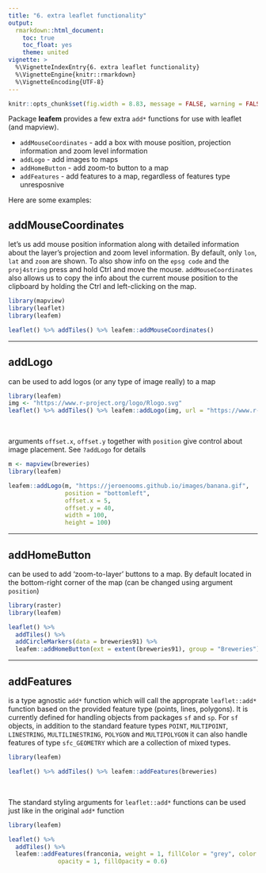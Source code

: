 ```yaml
---
title: "6. extra leaflet functionality"
output:
  rmarkdown::html_document:
    toc: true
    toc_float: yes
    theme: united
vignette: >
  %\VignetteIndexEntry{6. extra leaflet functionality}
  %\VignetteEngine{knitr::rmarkdown}
  %\VignetteEncoding{UTF-8}
---
```


```r
knitr::opts_chunk$set(fig.width = 8.83, message = FALSE, warning = FALSE)
```

Package **leafem** provides a few extra `add*` functions for use with leaflet (and mapview).

- `addMouseCoordinates` - add a box with mouse position, projection information and zoom level information
- `addLogo` - add images to maps
- `addHomeButton` - add zoom-to button to a map
- `addFeatures` - add features to a map, regardless of features type unresposnive

Here are some examples:

## addMouseCoordinates

let's us add mouse position information along with detailed information about the layer's projection and zoom level information. By default, only `lon`, `lat` and `zoom` are shown. To also show info on the `epsg code` and the `proj4string` press and hold Ctrl and move the mouse. `addMouseCoordinates` also allows us to copy the info about the current mouse position to the clipboard by holding the Ctrl and left-clicking on the map.

```r
library(mapview)
library(leaflet)
library(leafem)

leaflet() %>% addTiles() %>% leafem::addMouseCoordinates()
```

------

## addLogo

can be used to add logos (or any type of image really) to a map

```r
library(leafem)
img <- "https://www.r-project.org/logo/Rlogo.svg"
leaflet() %>% addTiles() %>% leafem::addLogo(img, url = "https://www.r-project.org/logo/")
```

<br>

arguments `offset.x`, `offset.y` together with `position` give control about image placement. See `?addLogo` for details

```r
m <- mapview(breweries)
library(leafem)

leafem::addLogo(m, "https://jeroenooms.github.io/images/banana.gif",
                position = "bottomleft",
                offset.x = 5,
                offset.y = 40,
                width = 100,
                height = 100)
```

------

## addHomeButton

can be used to add 'zoom-to-layer' buttons to a map. By default located in the bottom-right corner of the map (can be changed using argument `position`)

```r
library(raster)
library(leafem)

leaflet() %>% 
  addTiles() %>% 
  addCircleMarkers(data = breweries91) %>% 
  leafem::addHomeButton(ext = extent(breweries91), group = "Breweries")
```

------

## addFeatures

is a type agnostic `add*` function which will call the approprate `leaflet::add*` function based on the provided feature type (points, lines, polygons). It is currently defined for handling objects from packages `sf` and `sp`. For `sf` objects, in addition to the standard feature types `POINT`, `MULTIPOINT`, `LINESTRING`, `MULTILINESTRING`, `POLYGON` and `MULTIPOLYGON` it can also handle features of type `sfc_GEOMETRY` which are a collection of mixed types.

```r
library(leafem)

leaflet() %>% addTiles() %>% leafem::addFeatures(breweries)
```

<br>

The standard styling arguments for `leaflet::add*` functions can be used just like in the original `add*` function

```r
library(leafem)

leaflet() %>% 
  addTiles() %>% 
  leafem::addFeatures(franconia, weight = 1, fillColor = "grey", color = "black",
              opacity = 1, fillOpacity = 0.6)
```

<br>
